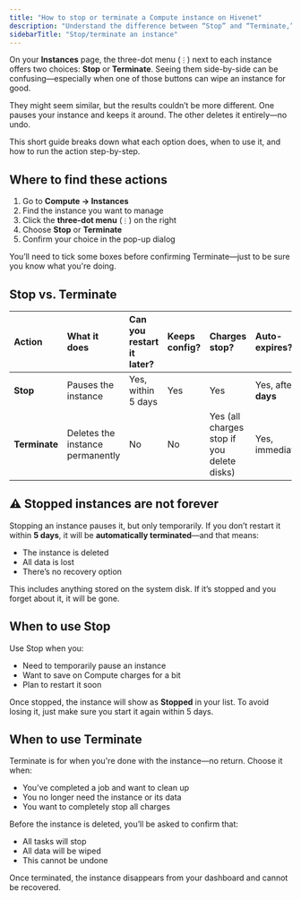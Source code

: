 ```yaml
---
title: "How to stop or terminate a Compute instance on Hivenet"
description: "Understand the difference between “Stop” and “Terminate,” and choose the safest action for your workload."
sidebarTitle: "Stop/terminate an instance"
---
```


On your **Instances** page, the three-dot menu (`⋮`) next to each instance offers two choices: **Stop** or **Terminate**. Seeing them side-by-side can be confusing—especially when one of those buttons can wipe an instance for good.  

They might seem similar, but the results couldn’t be more different. One pauses your instance and keeps it around. The other deletes it entirely—no undo.

This short guide breaks down what each option does, when to use it, and how to run the action step-by-step.

## Where to find these actions

1. Go to **Compute → Instances**
2. Find the instance you want to manage
3. Click the **three-dot menu** (`⋮`) on the right
4. Choose **Stop** or **Terminate**
5. Confirm your choice in the pop-up dialog

You’ll need to tick some boxes before confirming Terminate—just to be sure you know what you're doing.

## Stop vs. Terminate

| Action        | What it does                     | Can you restart it later? | Keeps config? | Charges stop?                              | Auto-expires?         |
| :------------ | :------------------------------- | :------------------------ | :------------ | :----------------------------------------- | :-------------------- |
| **Stop**      | Pauses the instance              | Yes, within 5 days        | Yes           | Yes                                        | Yes, after **5 days** |
| **Terminate** | Deletes the instance permanently | No                        | No            | Yes (all charges stop if you delete disks) | Yes, immediately      |

## ⚠️ Stopped instances are not forever

Stopping an instance pauses it, but only temporarily. If you don’t restart it within **5 days**, it will be **automatically terminated**—and that means:

- The instance is deleted
- All data is lost
- There’s no recovery option

This includes anything stored on the system disk. If it’s stopped and you forget about it, it will be gone.

## When to use **Stop**

Use Stop when you:

- Need to temporarily pause an instance
- Want to save on Compute charges for a bit
- Plan to restart it soon

Once stopped, the instance will show as **Stopped** in your list. To avoid losing it, just make sure you start it again within 5 days.

## When to use **Terminate**

Terminate is for when you're done with the instance—no return. Choose it when:

- You’ve completed a job and want to clean up
- You no longer need the instance or its data
- You want to completely stop all charges

Before the instance is deleted, you’ll be asked to confirm that:

- All tasks will stop
- All data will be wiped
- This cannot be undone

Once terminated, the instance disappears from your dashboard and cannot be recovered.

 